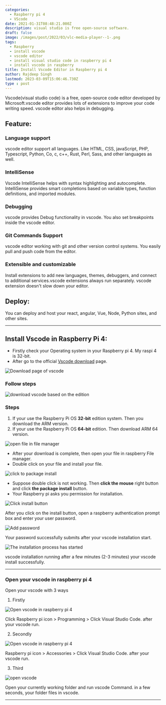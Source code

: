 ```yaml
---
categories:
  - Raspberry pi 4
  - VScode
date: 2021-01-31T08:48:21.000Z
description: visual studio is free open-source software.
draft: false
image: /images/post/2022/03/vlc-media-player--1-.png
tags:
  - Raspberry
  - install vscode
  - vscode editor
  - install visual studio code in raspberry pi 4
  - install vscode in raspberry
title: Install Vscode Editor in Raspberry pi 4
author: Rajdeep Singh
lastmod: 2023-03-09T15:06:46.730Z
type : post
---
```


Vscode(visual studio code) is a free, open-source code editor developed by
Microsoft.vscode editor provides lots of extensions to improve your code writing
speed. vscode editor also helps in debugging.

## **Feature:**

### Language support

vscode editor support all languages. Like HTML, CSS, javaScript, PHP,
Typescript, Python, Co, c, c++, Rust, Perl, Sass, and other languages as well.

### IntelliSense

Vscode IntelliSense helps with syntax highlighting and autocomplete.
IntelliSense provides smart completions based on variable types, function
definitions, and imported modules.

### Debugging

vscode provides Debug functionality in vscode. You also set breakpoints inside
the vscode editor.

### Git Commands Support

vscode editor working with git and other version control systems. You easily
pull and push code from the editor.

### Extensible and customizable

Install extensions to add new languages, themes, debuggers, and connect to
additional services.vscode extensions always run separately. vscode extension
doesn't slow down your editor.

## **Deploy:**

You can deploy and host your react, angular, Vue, Node, Python sites, and other
sites.

---

## **Install Vscode in Raspberry Pi 4:**

- Firstly check your Operating system in your Raspberry pi 4. My raspi 4 is 32-bit.
- After go to the official [Vscode download](https://code.visualstudio.com/download) page.

![Download page of vscode](/images/post/2021/01/visualstudio.png "Download page of vscode")

### Follow steps

![download vscode based on the edition](/images/post/2021/01/Steps.png "download vscode based on the edition")

### **Steps**

1. If your use the Raspberry Pi OS **32-bit** edition system. Then you download the ARM version.
2. If your use the Raspberry Pi OS **64-bit** edition. Then download ARM 64 version.

![open file in file manager](/images/post/2021/01/vscodeeditor.png "open file in file manager")

- After your download is complete, then open your file in raspberry File manager.
- Double click on your file and install your file.

![click to package install](/images/post/2021/01/vscodeeditor2.png "click to package install")

- Suppose double click is not working. Then **click the mouse** right button and click **the package install** button.
- Your Raspberry pi asks you permission for installation.

![Click install button](/images/post/2021/01/vscodeeditor4.png "Click install button")

After you click on the install button, open a raspberry authentication prompt
box and enter your user password.

![Add password](/images/post/2021/01/vscodeeditor5.png "Add password")

Your password successfully submits after your vscode installation start.

![The installation process has started](/images/post/2021/01/vscodeeditor6.png "The installation process has started")

vscode installation running after a few minutes (2-3 minutes) your vscode
install successfully.

---

### Open your vscode in raspberry pi 4

Open your vscode with 3 ways

1. Firstly

![Open vscode in raspberry pi 4](/images/post/2021/01/open-vs-code.png "Open vscode in raspberry pi 4")

Click Raspberry pi icon > Programming > Click Visual Studio Code. after your vscode run.

2. Secondly

![Open vscode in raspberry pi 4](/images/post/2021/01/vscodeeditor-2.png "Open vscode in raspberry pi 4")

Raspberry pi icon > Accessories > Click Visual Studio Code. after your vscode run.

3. Third

![open vscode](/images/post/2021/01/vscode-command.png "open vscode")

Open your currently working folder and run vscode Command. in a few seconds,
your folder files in vscode.

---

